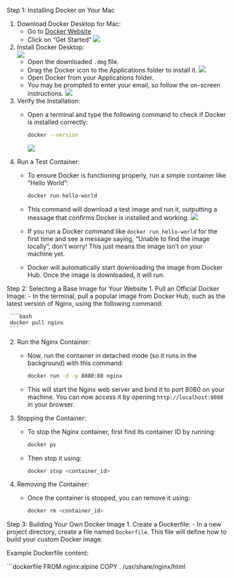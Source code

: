Step 1: Installing Docker on Your Mac

1. Download Docker Desktop for Mac: 
   - Go to [Docker Website](https://www.docker.com/)
   - Click on "Get Started"
   ![](assets/get_started.png)
   
2. Install Docker Desktop:  
   ![](assets/get_started2.png)
   - Open the downloaded `.dmg` file.
   - Drag the Docker icon to the Applications folder to install it.
   ![](assets/get_started3.png)
   - Open Docker from your Applications folder.
   - You may be prompted to enter your email, so follow the on-screen instructions.
   ![](assets/get_started4.png)

3. Verify the Installation:
   - Open a terminal and type the following command to check if Docker is installed correctly:
   
     ```bash
     docker --version
     ```
   ![](assets/get_started5.png)

4. Run a Test Container:
   - To ensure Docker is functioning properly, run a simple container like "Hello World":
   
     ```bash
     docker run hello-world
     ```
   - This command will download a test image and run it, outputting a message that confirms Docker is installed and working.
   ![](assets/get_started6.png)
   - If you run a Docker command like `docker run hello-world` for the first time and see a message saying, "Unable to find the image locally", don't worry! This just means the image isn't on your machine yet. 
   - Docker will automatically start downloading the image from Docker Hub. Once the image is downloaded, it will run. 
  
Step 2: Selecting a Base Image for Your Website 
1. Pull an Official Docker Image:
   - In the terminal, pull a popular image from Docker Hub, such as the latest version of Nginx, using the following command:
   
     ```bash
     docker pull nginx
     ```

2. Run the Nginx Container:
   - Now, run the container in detached mode (so it runs in the background) with this command:
   
     ```bash
     docker run -d -p 8080:80 nginx
     ```
   - This will start the Nginx web server and bind it to port 8080 on your machine. You can now access it by opening `http://localhost:8080` in your browser.

3. Stopping the Container:
   - To stop the Nginx container, first find its container ID by running:
   
     ```bash
     docker ps
     ```
   - Then stop it using:
   
     ```bash
     docker stop <container_id>
     ```

4. Removing the Container:
   - Once the container is stopped, you can remove it using:
   
     ```bash
     docker rm <container_id>
     ```

Step 3: Building Your Own Docker Image
1. Create a Dockerfile:
   - In a new project directory, create a file named `Dockerfile`. This file will define how to build your custom Docker image.
   
   Example Dockerfile content:
   
   ```dockerfile
   FROM nginx:alpine
   COPY . /usr/share/nginx/html

